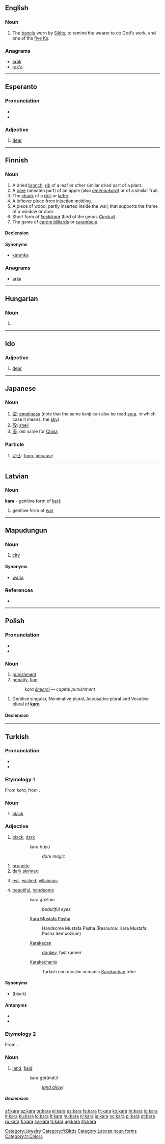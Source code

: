 {{also|Kara}}
==English==
{{wikipedia}}

===Noun===
{{en-noun}}

# {{context|Sikhism}} The [[bangle]] worn by [[Sikh]]s, to remind the wearer to do God's work, and one of the [[five Ks]].

===Anagrams===
* [[arak#English|arak]]
* [[rak'a#English|rak'a]]

[[Category:Jewelry]]

----

==Esperanto==

===Pronunciation===
* {{IPA|/ˈkara/|lang=eo}}
* {{hyphenation|ka|ra}}

===Adjective===
{{eo-adj}}

# [[dear]]

{{eo BRO|4}}

----

==Finnish==

===Noun===
{{fi-noun}}

# A dried [[branch]], [[rib]] of a leaf or other similar dried part of a plant.
# A [[core]] (uneaten part) of an apple (also ''[[omenankara]]'') or of a similar fruit.
# The [[chuck]] of a [[drill]] or [[lathe]].
# A leftover piece from injection molding.
# A piece of wood, partly inserted inside the wall, that supports the frame of a window or door.
# Short form of ''[[koskikara]]'' (bird of the genus ''[[Cinclus]]'').
# The game of [[carom billiards]] or [[carambole]].

====Declension====
{{fi-decl-kala|kar}}

====Synonyms====
* {{italbrac|dry branch}} [[karahka]]

===Anagrams===
* [[arka#Finnish|arka]]

[[Category:fi:Birds]]

----

==Hungarian==

===Noun===
{{hu-noun form}}

# {{hu-inflection of|kar|pos|3s}}

----

==Ido==

===Adjective===
{{io-adj}}

# [[dear]]

----

==Japanese==

===Noun===
{{ja-noun|r|hira=から}}

# [[空]]: [[emptiness]] (note that the same kanji can also be read [[sora]], in which case it means, the [[sky]])
# [[殻]]: [[shell]]
# [[唐]]: old name for [[China]]

===Particle===
{{ja-pos|r|particle|hira=から}}

# [[から]]: [[from]], [[because]]

----

==Latvian==

===Noun===
'''kara''' - genitive form of [[karš]]

# genitive form of [[war]]
{{lv-noun-d1|kar|š}}

[[Category:Latvian noun forms]]

----

==Mapudungun==

===Noun===
{{infl|arn|noun|using Raguileo Alphabet}}

# [[city]]

====Synonyms====
* [[waria]]

===References===
* {{R:Wixaleyiñ 2008}}

----

==Polish==
{{wikipedia|lang=pl|dab=Kara}}

===Pronunciation===
* {{IPA|lang=pl|[ˈkara]}}
* {{audio|Pl-kara.ogg|Audio}}

===Noun===
{{infl|pl|noun|g=f}}

# [[punishment]]
# [[penalty]], [[fine]]
#: ''kara [[śmierć|śmierci]]'' &mdash; ''capital punishment''

{{infl|pl|noun form}}

# Genitive singular, Nominative plural, Accusative plural and Vocative plural of '''[[karo#Polish|karo]]'''

====Declension====
{{pl-decl-noun-f|ka|r}}

----

==Turkish==

===Pronunciation===
* {{IPA|/kɑɾɑ/|lang=tr}}
* {{audio|Kara.ogg|Audio}}

===Etymology 1===
From {{etyl|otk|tr}} ''kara'', from {{proto|Turkic|Kara|lang=tr}}.

===Noun===
{{infl|tr|noun}}

# [[black]]

===Adjective===
{{tr-adj}}

# [[black]], [[dark]]
:: kara büyü
::: ''dark magic''
# [[brunette]]
# [[dark]] [[skinned]]
# {{figuratively|lang=tr}} [[evil]], [[wicked]], [[villainous]]
# [[beautiful]], [[handsome]]
:: kara gözlüm
::: ''beautiful eyes''
:: [[Kara Mustafa Pasha]]
::: Handsome Mustafa Pasha (Resource: Kara Mustafa Pasha Sempozium)
:: [[Karakaçan]]
::: [[donkey]], fast runner
:: [[Karakachanis]]
::: Turkish non muslim nomadic [[Karakachan]] tribe.

====Synonyms====
* {{l|tr|siyah}} (black)

====Antonyms====
* {{l|tr|ak}}
* {{l|tr|beyaz}}

===Etymology 2===
From {{etyl|ar|tr}}.

===Noun===
{{tr-noun|yı|lar}}

# [[land]], [[field]]
:: kara göründü!
::: ''[[land ahoy]]!''

=====Declension=====
{{tr-noun-v|a}}
{{tr-poss-v-aı}}

[[Category:tr:Colors]]

[[af:kara]]
[[az:kara]]
[[br:kara]]
[[el:kara]]
[[es:kara]]
[[fa:kara]]
[[fr:kara]]
[[ko:kara]]
[[hr:kara]]
[[io:kara]]
[[it:kara]]
[[ku:kara]]
[[lo:kara]]
[[lt:kara]]
[[hu:kara]]
[[nl:kara]]
[[ja:kara]]
[[no:kara]]
[[pl:kara]]
[[pt:kara]]
[[ru:kara]]
[[fi:kara]]
[[sv:kara]]
[[tr:kara]]
[[ug:kara]]
[[zh:kara]]